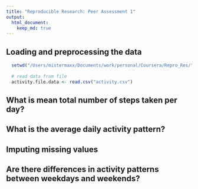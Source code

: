 ```yaml
---
title: "Reproducible Research: Peer Assessment 1"
output: 
  html_document:
    keep_md: true
---
```



## Loading and preprocessing the data
```r
  setwd("/Users/mistermaxx/Documents/work/personal/Coursera/Repro_Res/")
  
  # read data from file
  activity.file.data <- read.csv("activity.csv")

```

## What is mean total number of steps taken per day?



## What is the average daily activity pattern?



## Imputing missing values



## Are there differences in activity patterns between weekdays and weekends?
